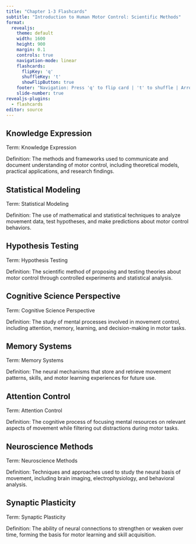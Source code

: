 ```yaml
---
title: "Chapter 1-3 Flashcards"
subtitle: "Introduction to Human Motor Control: Scientific Methods"
format:
  revealjs:
    theme: default
    width: 1600
    height: 900
    margin: 0.1
    controls: true
    navigation-mode: linear
    flashcards:
      flipKey: 'q'
      shuffleKey: 't'
      showFlipButton: true
    footer: "Navigation: Press 'q' to flip card | 't' to shuffle | Arrow keys for next/previous"
    slide-number: true
revealjs-plugins:
  - flashcards
editor: source
---
```


## Knowledge Expression

::: {.flashcard-front}
Term: Knowledge Expression
:::

::: {.flashcard-back}
Definition: The methods and frameworks used to communicate and document understanding of motor control, including theoretical models, practical applications, and research findings.
:::

## Statistical Modeling

::: {.flashcard-front}
Term: Statistical Modeling
:::

::: {.flashcard-back}
Definition: The use of mathematical and statistical techniques to analyze movement data, test hypotheses, and make predictions about motor control behaviors.
:::

## Hypothesis Testing

::: {.flashcard-front}
Term: Hypothesis Testing
:::

::: {.flashcard-back}
Definition: The scientific method of proposing and testing theories about motor control through controlled experiments and statistical analysis.
:::

## Cognitive Science Perspective

::: {.flashcard-front}
Term: Cognitive Science Perspective
:::

::: {.flashcard-back}
Definition: The study of mental processes involved in movement control, including attention, memory, learning, and decision-making in motor tasks.
:::

## Memory Systems

::: {.flashcard-front}
Term: Memory Systems
:::

::: {.flashcard-back}
Definition: The neural mechanisms that store and retrieve movement patterns, skills, and motor learning experiences for future use.
:::

## Attention Control

::: {.flashcard-front}
Term: Attention Control
:::

::: {.flashcard-back}
Definition: The cognitive process of focusing mental resources on relevant aspects of movement while filtering out distractions during motor tasks.
:::

## Neuroscience Methods

::: {.flashcard-front}
Term: Neuroscience Methods
:::

::: {.flashcard-back}
Definition: Techniques and approaches used to study the neural basis of movement, including brain imaging, electrophysiology, and behavioral analysis.
:::

## Synaptic Plasticity

::: {.flashcard-front}
Term: Synaptic Plasticity
:::

::: {.flashcard-back}
Definition: The ability of neural connections to strengthen or weaken over time, forming the basis for motor learning and skill acquisition.
:::
